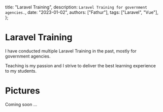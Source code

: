   title: "Laravel Training",
  description: `Laravel Training for government agencies.`,
  date: "2023-01-02",
  authors: ["Fathur"],
  tags: ["Laravel", "Vue"],
};

# Laravel Training

I have conducted multiple Laravel Training in the past, mostly for government agencies.

Teaching is my passion and I strive to deliver the best learning experience to my students.

# Pictures

Coming soon ...
